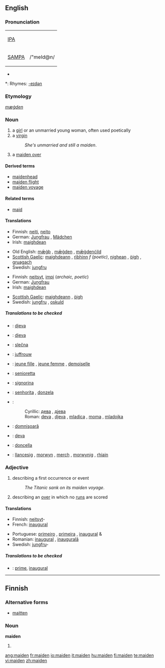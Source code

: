 ==English==

===Pronunciation===
{| border=1 cellpadding=5
| [[w:IPA|IPA]] || {{IPAchar|/ˈmeɪdən/}}
|-
| [[w:SAMPA|SAMPA]] || /"meId@n/
|}
* {{audio|en-us-maiden.ogg|Audio (US)}}

*: Rhymes: [[Rhymes:English:-eɪdən|-eɪdən]]

===Etymology===
{{OE.}} ''[[mæġden]]''

===Noun===
{{en-noun}}

# a [[girl]] or an unmarried young woman, often used poetically
# a [[virgin]]
#: ''She's unmarried and still a maiden''.
# {{cricket}} a [[maiden over]]

====Derived terms====
* [[maidenhead]]
* [[maiden flight]]
* [[maiden voyage]]

====Related terms====
* [[maid]]

====Translations====
{{trans-top|young female}}
* Finnish: [[neiti]], [[neito]]
* German: [[Jungfrau]] {{f}}, [[Mädchen]] {{n}}
* Irish: [[maighdean]] {{f}}
{{trans-mid}}
* Old English: [[mægþ|mǣġþ]] {{f}}, [[mægden|mǣġden]] {{n}}, [[mægdenċild|mǣġdenċild]] {{n}}
* [[Scottish Gaelic]]: [[maighdeann]] {{f}}, [[rìbhinn]] ''f (poetic)'', [[nighean]] {{f}}, [[òigh]] {{f}}, [[gruagach]] {{f}}
* Swedish: [[jungfru]] {{c}}
{{trans-bottom}}

{{trans-top|a virgin}}
* Finnish: [[neitsyt]], [[impi]] (''archaic, poetic'')
* German: [[Jungfrau]] {{f}}
* Irish: [[maighdean]] {{f}}
{{trans-mid}}
* [[Scottish Gaelic]]: [[maighdeann]] {{f}}, [[òigh]] {{f}}
* Swedish: [[jungfru]] {{c}}, [[oskuld]] {{c}}
{{trans-bottom}}

{{trans-top|(''cricket'') a maiden over}}
{{trans-mid}}
{{trans-bottom}}

=====Translations to be checked=====
{{checktrans-top}}

* {{ttbc|Bosnian}}: [[djeva#Bosnian|djeva]] {{f}}
* {{ttbc|Croatian}}: [[djeva#Croatian|djeva]] {{f}}
* {{ttbc|Czech}}: [[slečna]]  {{f}}
* {{ttbc|Dutch}}: [[juffrouw]] {{f}}
* {{ttbc|French}}: [[jeune fille]] {{f}}, [[jeune femme]] {{f}}, [[demoiselle]] {{f}}
* {{ttbc|Interlingua}}: [[senioretta]]
* {{ttbc|Italian}}: [[signorina]] {{f}}
{{trans-mid}}
* {{ttbc|Portuguese}}: [[senhorita]] {{f}}, [[donzela]] {{f}}
* {{ttbc|Serbian}}:
*: Cyrillic: [[дева#Serbian|дева]] {{f}}, [[дјева#Serbian|дјева]] {{f}}
*: Roman: [[deva#Serbian|deva]] {{f}}, [[djeva#Serbian|djeva]] {{f}}, [[mladica]] {{f}}, [[moma]] {{f}}, [[mladojka]] {{f}}
* {{ttbc|Romanian}}: [[domnişoară]] {{f}}
* {{ttbc|Slovak}}: [[deva#Slovak|deva]] {{f}}
* {{ttbc|Spanish}}: [[doncella]] {{f}}
* {{ttbc|Welsh}}: [[llancesig]] {{f}}, [[morwyn]] {{f}}, [[merch]] {{f}}, [[morwynig]] {{f}}, [[rhiain]] {{f}}
{{trans-bottom}}

===Adjective===
{{en-adj|-}}

# describing a first occurrence or event
#: ''The Titanic sank on its maiden voyage''.
# {{cricket}} describing an [[over]] in which no [[run]]s are scored

====Translations====
{{trans-top|describing a first occurrence or event}}
* Finnish: [[neitsyt]]-
* French: [[inaugural]]
{{trans-mid}}
* Portuguese: [[primeiro]] {{m}}, [[primeira]] {{f}}, [[inaugural]] {{m}} & {{f}}
* Romanian: [[inaugural]] {{m}}, [[inaugurală]] {{f}}
* Swedish: [[jungfru]]-
{{trans-bottom}}

{{trans-top|(''cricket'') describing an over in which no runs are scored}}
{{trans-mid}}
{{trans-bottom}}

=====Translations to be checked=====
{{checktrans-top}}
* {{ttbc|Interlingua}}: [[prime]], [[inaugural]]
{{trans-bottom}}

----

==Finnish==

===Alternative forms===
* [[maitten]]

===Noun===
'''maiden'''

# {{fi-form of|maa|type=noun|case=genitive|pl=plural}}

[[ang:maiden]]
[[fr:maiden]]
[[io:maiden]]
[[it:maiden]]
[[hu:maiden]]
[[fi:maiden]]
[[te:maiden]]
[[vi:maiden]]
[[zh:maiden]]